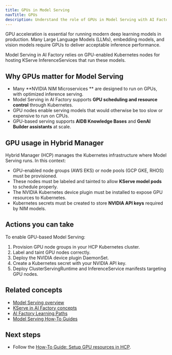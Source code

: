 ```yaml
---
title: GPUs in Model Serving
navTitle: GPUs
description: Understand the role of GPUs in Model Serving with AI Factory, how Hybrid Manager uses them, and how to prepare GPU resources.
---
```


GPU acceleration is essential for running modern deep learning models in production. Many Large Language Models (LLMs), embedding models, and vision models require GPUs to deliver acceptable inference performance.

Model Serving in AI Factory relies on GPU-enabled Kubernetes nodes for hosting KServe InferenceServices that run these models.

## Why GPUs matter for Model Serving

-   Many **NVIDIA NIM Microservices ** are designed to run on GPUs, with optimized inference serving.
-   Model Serving in AI Factory supports **GPU scheduling and resource control** through Kubernetes.
-   GPU nodes enable serving models that would otherwise be too slow or expensive to run on CPUs.
-   GPU-based serving supports **AIDB Knowledge Bases** and **GenAI Builder assistants** at scale.

## GPU usage in Hybrid Manager

Hybrid Manager (HCP) manages the Kubernetes infrastructure where Model Serving runs. In this context:

-   GPU-enabled node groups (AWS EKS) or node pools (GCP GKE, RHOS) must be provisioned.
-   These nodes must be labeled and tainted to allow **KServe model pods** to schedule properly.
-   The NVIDIA Kubernetes device plugin must be installed to expose GPU resources to Kubernetes.
-   Kubernetes secrets must be created to store **NVIDIA API keys** required by NIM models.

## Actions you can take

To enable GPU-based Model Serving:

1.  Provision GPU node groups in your HCP Kubernetes cluster.
2.  Label and taint GPU nodes correctly.
3.  Deploy the NVIDIA device plugin DaemonSet.
4.  Create a Kubernetes secret with your NVIDIA API key.
5.  Deploy ClusterServingRuntime and InferenceService manifests targeting GPU nodes.

## Related concepts

-   [Model Serving overview](.)
-   [KServe in AI Factory concepts](/edb-postgres-ai/latest/ai-factory/learn/explained/ai-factory-concepts/#model-serving-and-inference)
-   [AI Factory Learning Paths](../learn/paths)
-   [Model Serving How-To Guides](/edb-postgres-ai/latest/ai-factory/learn/how-to/model-serving/)

## Next steps

-   Follow the [How-To Guide: Setup GPU resources in HCP](/edb-postgres-ai/latest/hybrid-manager/ai-factory/learn/how-to/setup-gpu/).

